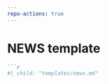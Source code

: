 ```yaml
---
repo-actions: true
---
```


# NEWS template {#newstemplate}

````markdown
```r
#| child: "templates/news.md"
````

```
```


